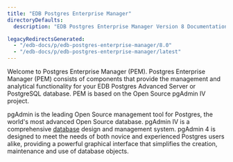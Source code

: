 ```yaml
---
title: "EDB Postgres Enterprise Manager"
directoryDefaults:
  description: "EDB Postgres Enterprise Manager Version 8 Documentation and release notes. PostgreSQL GUI tool for monitoring and performance optimization."

legacyRedirectsGenerated:
  - "/edb-docs/p/edb-postgres-enterprise-manager/8.0"
  - "/edb-docs/p/edb-postgres-enterprise-manager/latest"
---
```


Welcome to Postgres Enterprise Manager (PEM). Postgres Enterprise Manager (PEM) consists of components that provide the management and analytical functionality for your EDB Postgres Advanced Server or PostgreSQL database. PEM is based on the Open Source pgAdmin IV project.

pgAdmin is the leading Open Source management tool for Postgres, the world's most advanced Open Source database. pgAdmin IV is a comprehensive [database](http://www.postgresql.org) design and management system. pgAdmin 4 is designed to meet the needs of both novice and experienced Postgres users alike, providing a powerful graphical interface that simplifies the creation, maintenance and use of database objects.
